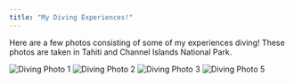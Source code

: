 ```yaml
---
title: "My Diving Experiences!" 
---
```


Here are a few photos consisting of some of my experiences diving! These photos are taken in Tahiti and Channel Islands National Park.

<div class="gallery">
  <img src="website images/Deepdive.JPG" alt="Diving Photo 1">
  <img src="website images/Mask.JPG" alt="Diving Photo 2">
  <img src="website images/Fish.JPG" alt="Diving Photo 3">
  <img src="website images/Channel.JPG" alt="Diving Photo 5">
</div>


